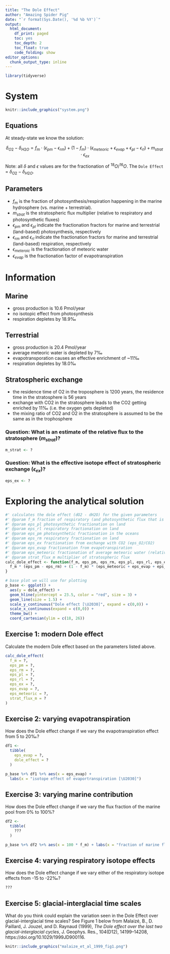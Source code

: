 ```yaml
---
title: "The Dole Effect"
author: "Amazing Spider Pig"
date: "`r format(Sys.Date(), '%d %b %Y')`"
output:
  html_document: 
    df_print: paged
    toc: yes
    toc_depth: 2
    toc_float: true
    code_folding: show
editor_options:
  chunk_output_type: inline
---
```



```r
library(tidyverse)
```

# System

```r
knitr::include_graphics("system.png") 
```


## Equations

At steady-state we know the solution:

$$
\delta_{O2} - \delta_{H2O} = f_m \cdot (\epsilon_{pm} - \epsilon_{rm}) + (1-f_m)\cdot (\epsilon_{meteoric} + \epsilon_{evap} + \epsilon_{pl} - \epsilon_{rl}) + m_{strat}\cdot \epsilon_{ex}
$$

Note: all $\delta$ and $\epsilon$ values are for the fractionation of $^{18}O/^{16}O$. The `Dole Effect` = $\delta_{O2} - \delta_{H2O}$.

## Parameters

 - $f_m$ is the fraction of photosynthesis/respiration happening in the marine hydrosphere (vs. marine + terrestrial).
 - $m_{strat}$ is the stratospheric flux multiplier (relative to respiratory and photosynthetic fluxes)
 - $\epsilon_{pm}$ and $\epsilon_{pl}$ indicate the fractionation fractors for marine and terrestrial (land-based) photosynthesis, respectively
 - $\epsilon_{rm}$ and $\epsilon_{rl}$ indicate the fractionation fractors for marine and terrestrial (land-based) respiration, respectively
 - $\epsilon_{meteroic}$ is the fractionation of meteoric water
 - $\epsilon_{evap}$ is the fractionation factor of evapotranspiration

# Information

## Marine

 - gross production is 10.6 Pmol/year
 - no isotopic effect from photosynthesis
 - respiration depletes by 18.9‰
 
## Terrestrial

 - gross production is 20.4 Pmol/year
 - average meteoric water is depleted by 7‰
 - evapotransporation causes an effective enrichment of ~11‰
 - respiration depletes by 18.0‰

## Stratospheric exchange

 - the residence time of O2 in the troposphere is 1200 years, the residence time in the stratosphere is 56 years
 - exchange with CO2 in the stratosphere leads to the CO2 getting enriched by 11‰ (i.e. the oxygen gets depleted)
 - the mixing ratio of CO2 and O2 in the stratosphere is assumed to be the same as in the trophosphere

### Question: What is an estimate of the relative flux to the stratosphere ($m_{strat}$)?

```r
m_strat <- ?
```


### Question: What is the effective isotope effect of stratospheric exchange ($\epsilon_{ex}$)?

```r
eps_ex <- ?
```


# Exploring the analytical solution

```r
#' calculates the dole effect (dO2 - dH2O) for the given parameters
#' @param f_m fraction of respiratory (and photosynthetic flux that is marine)
#' @param eps_pl photosynthetic fractionation on land 
#' @param eps_rl respiratory fractionation on land
#' @param eps_pm photosynthetic fractionation in the oceans 
#' @param eps_rm respiratory fractionation on land
#' @param eps_ex fractionation from exchange with CO2 (eps_O2/CO2)
#' @param eps_evap fractionation from evapotranspiration
#' @param eps_meteoric fractionation of average meteoric water (relative to ocean)
#' @param strat_flux_m multiplier of stratospheric flux
calc_dole_effect <- function(f_m, eps_pm, eps_rm, eps_pl, eps_rl, eps_ex, eps_evap, eps_meteoric, strat_flux_m) {
  f_m * (eps_pm - eps_rm) + (1 - f_m) * (eps_meteoric + eps_evap + eps_pl - eps_rl) + strat_flux_m * eps_ex
}

# base plot we will use for plotting
p_base <- ggplot() + 
  aes(y = dole_effect) +
  geom_hline(yintercept = 23.5, color = "red", size = 3) +
  geom_line(size = 1.5) +
  scale_y_continuous("Dole effect [\U2030]", expand = c(0,0)) +
  scale_x_continuous(expand = c(0,0)) +
  theme_bw() +
  coord_cartesian(ylim = c(18, 26))
```

## Exercise 1: modern Dole effect

Calculate the modern Dole effect based on the parameters listed above.

```r
calc_dole_effect(
  f_m = ?,
  eps_pm = ?,
  eps_rm = ?,
  eps_pl = ?,
  eps_rl = ?,
  eps_ex = ?,
  eps_evap = ?,
  eps_meteoric = ?,
  strat_flux_m = ?
)
```

## Exercise 2: varying evapotranspiration

How does the Dole effect change if we vary the evapotranspiration effect from 5 to 20‰?

```r
df1 <- 
  tibble(
    eps_evap = ?,
    dole_effect = ?
  ) 

p_base %+% df1 %+% aes(x = eps_evap) + 
  labs(x = "isotope effect of evaportranspiration [\U2030]")
```

## Exercise 3: varying marine contribution

How does the Dole effect change if we vary the flux fraction of the marine pool from 0% to 100%?

```r
df2 <- 
  tibble(
    ???
  ) 

p_base %+% df2 %+% aes(x = 100 * f_m) + labs(x = "fraction of marine flux [%]")
```

## Exercise 4: varying respiratory isotope effects

How does the Dole effect change if we vary either of the respiratory isotope effects from -15 to -22‰?


```r
???
```

## Exercise 5: glacial-interglacial time scales

What do you think could explain the variation seen in the Dole Effect over glacial-interglacial time scales? See Figure 1 below from Malaizé, B., D. Paillard, J. Jouzel, and D. Raynaud (1999), *The Dole effect over the last two glacial-interglacial cycles*, J. Geophys. Res., 104(D12), 14199–14208, https://doi.org/10.1029/1999JD900116.

```r
knitr::include_graphics("malaize_et_al_1999_fig1.png")
```





